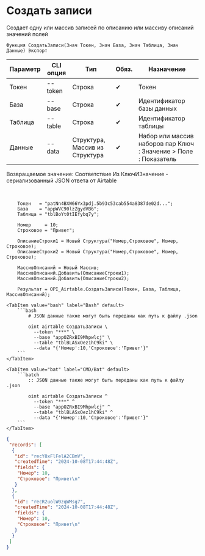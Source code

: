 ﻿---
sidebar_position: 3
description: Создать записи и другие функции для работы с Airtable в Открытом пакете интеграций - бесплатной open-source библиотеке интеграций для 1С:Предприятие 8, OneScript и CLI
keywords: [1C, 1С, 1С:Предприятие, 1С:Предприятие 8.3, API, Интеграция, Сервисы, Обмен, OneScript, CLI, Airtable]
---


# Создать записи
 Создает одну или массив записей по описанию или массиву описаний значений полей



`Функция СоздатьЗаписи(Знач Токен, Знач База, Знач Таблица, Знач Данные) Экспорт`

  | Параметр | CLI опция | Тип | Обяз. | Назначение |
  |-|-|-|-|-|
  | Токен | --token | Строка | &#x2714; | Токен |
  | База | --base | Строка | &#x2714; | Идентификатор базы данных |
  | Таблица | --table | Строка | &#x2714; | Идентификатор таблицы |
  | Данные | --data | Структура, Массив из Структура | &#x2714; | Набор или массив наборов пар Ключ : Значение > Поле : Показатель |

  
  Возвращаемое значение:   Соответствие Из КлючИЗначение - сериализованный JSON ответа от Airtable

<br/>




```bsl title="Пример использования для 1С:Предприятие/OneScript"
    Токен   = "patNn4BXW66Yx3pdj.5b93c53cab554a8387de02d...";
    База    = "appWVC90lzZgydVB6";
    Таблица = "tblBoYt0tIEfybq7y";

    Номер     = 10;
    Строковое = "Привет";

    ОписаниеСтроки1 = Новый Структура("Номер,Строковое", Номер, Строковое);
    ОписаниеСтроки2 = Новый Структура("Номер,Строковое", Номер, Строковое);

    МассивОписаний = Новый Массив;
    МассивОписаний.Добавить(ОписаниеСтроки1);
    МассивОписаний.Добавить(ОписаниеСтроки2);

    Результат = OPI_Airtable.СоздатьЗаписи(Токен, База, Таблица, МассивОписаний);
```
    

 <Tabs>
  
    <TabItem value="bash" label="Bash" default>
        ```bash
            # JSON данные также могут быть переданы как путь к файлу .json
            
            oint airtable СоздатьЗаписи \
              --token "***" \
              --base "appOZRxBI9Mhpwlcj" \
              --table "tblBLASxOez1hC9ki" \
              --data "{'Номер':10,'Строковое':'Привет'}"
        ```
    </TabItem>
  
    <TabItem value="bat" label="CMD/Bat" default>
        ```batch
            :: JSON данные также могут быть переданы как путь к файлу .json
            
            oint airtable СоздатьЗаписи ^
              --token "***" ^
              --base "appOZRxBI9Mhpwlcj" ^
              --table "tblBLASxOez1hC9ki" ^
              --data "{'Номер':10,'Строковое':'Привет'}"
        ```
    </TabItem>
</Tabs>


```json title="Результат"
{
 "records": [
  {
   "id": "recY8xFlFelA2CBmV",
   "createdTime": "2024-10-08T17:44:48Z",
   "fields": {
    "Номер": 10,
    "Строковое": "Привет\n"
   }
  },
  {
   "id": "recR2uolW0zqWMsg7",
   "createdTime": "2024-10-08T17:44:48Z",
   "fields": {
    "Номер": 10,
    "Строковое": "Привет\n"
   }
  }
 ]
}
```
